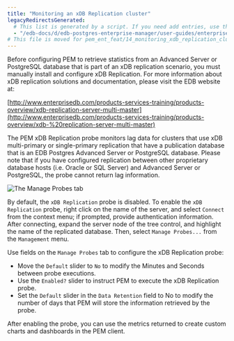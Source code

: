 ```yaml
---
title: "Monitoring an xDB Replication cluster"
legacyRedirectsGenerated:
  # This list is generated by a script. If you need add entries, use the `legacyRedirects` key.
  - "/edb-docs/d/edb-postgres-enterprise-manager/user-guides/enterprise-features-guide/8.0/monitoring_xdb_replication_cluster.html"
# This file is moved for pem_ent_feat/14_monitoring_xdb_replication_cluster.mdx
---
```


Before configuring PEM to retrieve statistics from an Advanced Server or PostgreSQL database that is part of an xDB replication scenario, you must manually install and configure xDB Replication. For more information about xDB replication solutions and documentation, please visit the EDB website at:

[http://www.enterprisedb.com/products-services-training/products-overview/xdb-replication-server-multi-master](http://www.enterprisedb.com/products-services-training/products-overview/xdb-%20replication-server-multi-master)

The PEM xDB Replication probe monitors lag data for clusters that use xDB multi-primary or single-primary replication that have a publication database that is an EDB Postgres Advanced Server or PostgreSQL database. Please note that if you have configured replication between other proprietary database hosts (i.e. Oracle or SQL Server) and Advanced Server or PostgreSQL, the probe cannot return lag information.

![The Manage Probes tab](../images/pem_manage_probes_tab.png)

By default, the `xDB Replication` probe is disabled. To enable the `xDB Replication` probe, right click on the name of the server, and select `Connect` from the context menu; if prompted, provide authentication information. After connecting, expand the server node of the tree control, and highlight the name of the replicated database. Then, select `Manage Probes...` from the `Management` menu.

Use fields on the `Manage Probes` tab to configure the xDB Replication probe:

-   Move the `Default` slider to `No` to modify the Minutes and Seconds between probe executions.
-   Use the `Enabled?` slider to instruct PEM to execute the xDB Replication probe.
-   Set the `Default` slider in the `Data Retention` field to No to modify the number of days that PEM will store the information retrieved by the probe.

After enabling the probe, you can use the metrics returned to create custom charts and dashboards in the PEM client.
